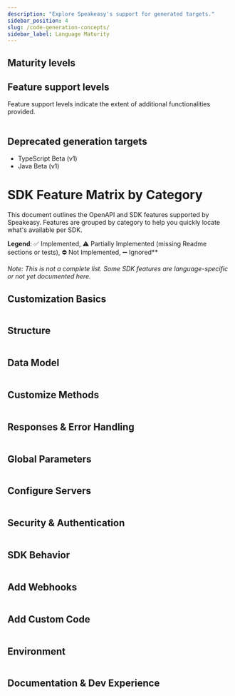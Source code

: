 ```yaml
---
description: "Explore Speakeasy's support for generated targets."
sidebar_position: 4
slug: /code-generation-concepts/
sidebar_label: Language Maturity
---
```



## Maturity levels

<Table
  data={[
    {
      level: "Alpha",
      description:
        "An early preview of upcoming features intended for gathering feedback. Alpha versions are less complete and likely to be unstable, with frequent updates and significant changes.",
    },
    {
      level: "Beta",
      description:
        "A pre-release version that includes many features of GA but is still subject to significant modifications based on user feedback. The interface is considered stable enough for testing.",
    },
    {
      level: "General availability (GA)",
      description:
        "A fully supported release that includes all functionalities altering the type interface from OpenAPI Specification keywords (for example, [oneOf](/docs/customize-sdks/oneof)).",
    },
  ]}
  columns={[
    { key: "level", header: "Maturity level" },
    { key: "description", header: "Description" },
  ]}
/>

## Feature support levels

Feature support levels indicate the extent of additional functionalities provided.

<Table
  data={[
    {
      target: "[TypeScript](/docs/languages/typescript/methodology-ts)",
      maturity: "GA",
      support: "GA",
    },
    {
      target: "[Go](/docs/languages/golang/methodology-go)",
      maturity: "GA",
      support: "GA",
    },
    {
      target: "[Java](/docs/languages/java/methodology-java)",
      maturity: "GA",
      support: "GA",
    },
    {
      target:
        "[Python - Pydantic & Async](/docs/languages/python/methodology-python)",
      maturity: "GA",
      support: "GA",
    },
    {
      target: "[C#](/docs/languages/csharp/methodology-csharp)",
      maturity: "GA",
      support: "GA",
    },
    {
      target: "[Terraform](/docs/create-terraform)",
      maturity: "GA",
      support: "Level 2",
    },
    {
      target: "[PHP](/docs/languages/php/methodology-php)",
      maturity: "GA",
      support: "Level 1",
    },
    {
      target: "[Unity](/docs/languages/unity/methodology-unity)",
      maturity: "Beta",
      support: "Level 1",
    },
    {
      target: "[Ruby](/docs/languages/ruby/methodology-ruby)",
      maturity: "Alpha",
      support: "Level 1",
    },
    { target: "Postman", maturity: "Alpha", support: "Level 1" },
  ]}
  columns={[
    { key: "target", header: "Target" },
    { key: "maturity", header: "Maturity level" },
    { key: "support", header: "Feature support level" },
  ]}
/>

## Deprecated generation targets

- TypeScript Beta (v1)
- Java Beta (v1)

# SDK Feature Matrix by Category

This document outlines the OpenAPI and SDK features supported by Speakeasy. Features are grouped by category to help you quickly locate what's available per SDK.

**Legend**: ✅ Implemented, ⚠️ Partially Implemented (missing Readme sections or tests), ⛔ Not Implemented, ➖ Ignored\*\*

_Note: This is not a complete list. Some SDK features are language-specific or not yet documented here._

## Customization Basics

<Table
  columns={[
    { key: "feature", header: "Feature" },
    { key: "typescript", header: "TypeScript" },
    { key: "python", header: "Python" },
    { key: "go", header: "Go" },
    { key: "java", header: "Java" },
    { key: "csharp", header: "C#" },
    { key: "php", header: "PHP" },
    { key: "ruby", header: "Ruby" },
    { key: "unity", header: "Unity" },
    { key: "terraform", header: "Terraform" },
    { key: "postman", header: "Postman" },
  ]}
  data={[
    {
      feature: "`callbacks`",
      typescript: "✅",
      python: "✅",
      go: "✅",
      java: "✅",
      csharp: "✅",
      php: "✅",
      ruby: "✅",
      unity: "✅",
      terraform: "✅",
      postman: "⛔",
    },
    {
      feature: "`core`",
      typescript: "✅",
      python: "✅",
      go: "✅",
      java: "✅",
      csharp: "✅",
      php: "✅",
      ruby: "✅",
      unity: "✅",
      terraform: "✅",
      postman: "✅",
    },
  ]}
/>

## Structure

<Table
  columns={[
    { key: "feature", header: "Feature" },
    { key: "typescript", header: "TypeScript" },
    { key: "python", header: "Python" },
    { key: "go", header: "Go" },
    { key: "java", header: "Java" },
    { key: "csharp", header: "C#" },
    { key: "php", header: "PHP" },
    { key: "ruby", header: "Ruby" },
    { key: "unity", header: "Unity" },
    { key: "terraform", header: "Terraform" },
    { key: "postman", header: "Postman" },
  ]}
  data={[
    {
      feature: "`groups`",
      typescript: "✅",
      python: "✅",
      go: "✅",
      java: "✅",
      csharp: "✅",
      php: "✅",
      ruby: "✅",
      unity: "✅",
      terraform: "✅",
      postman: "✅",
    },
    {
      feature: "`ignores`",
      typescript: "✅",
      python: "✅",
      go: "✅",
      java: "✅",
      csharp: "✅",
      php: "✅",
      ruby: "✅",
      unity: "✅",
      terraform: "✅",
      postman: "✅",
    },
    {
      feature: "`includes`",
      typescript: "✅",
      python: "✅",
      go: "✅",
      java: "✅",
      csharp: "✅",
      php: "✅",
      ruby: "✅",
      unity: "✅",
      terraform: "✅",
      postman: "✅",
    },
    {
      feature: "`nameOverrides`",
      typescript: "✅",
      python: "✅",
      go: "✅",
      java: "✅",
      csharp: "✅",
      php: "✅",
      ruby: "✅",
      unity: "✅",
      terraform: "✅",
      postman: "✅",
    },
    {
      feature: "`multiLevelTagging`",
      typescript: "✅",
      python: "✅",
      go: "✅",
      java: "✅",
      csharp: "✅",
      php: "✅",
      ruby: "✅",
      unity: "✅",
      terraform: "✅",
      postman: "✅",
    },
  ]}
/>

## Data Model

<Table
  columns={[
    { key: "feature", header: "Feature" },
    { key: "typescript", header: "TypeScript" },
    { key: "python", header: "Python" },
    { key: "go", header: "Go" },
    { key: "java", header: "Java" },
    { key: "csharp", header: "C#" },
    { key: "php", header: "PHP" },
    { key: "ruby", header: "Ruby" },
    { key: "unity", header: "Unity" },
    { key: "terraform", header: "Terraform" },
    { key: "postman", header: "Postman" },
  ]}
  data={[
    {
      feature: "`disallowCircularRefs`",
      typescript: "⛔",
      python: "⛔",
      go: "⛔",
      java: "⛔",
      csharp: "⛔",
      php: "⛔",
      ruby: "⛔",
      unity: "⛔",
      terraform: "✅",
      postman: "⛔",
    },
    {
      feature: "`enums`",
      typescript: "✅",
      python: "✅",
      go: "✅",
      java: "✅",
      csharp: "✅",
      php: "✅",
      ruby: "✅",
      unity: "✅",
      terraform: "✅",
      postman: "✅",
    },
    {
      feature: "`typeOverrides`",
      typescript: "✅",
      python: "✅",
      go: "✅",
      java: "✅",
      csharp: "✅",
      php: "✅",
      ruby: "✅",
      unity: "✅",
      terraform: "✅",
      postman: "✅",
    },
    {
      feature: "`constsAndDefaults`",
      typescript: "✅",
      python: "✅",
      go: "✅",
      java: "✅",
      csharp: "✅",
      php: "✅",
      ruby: "✅",
      unity: "⛔",
      terraform: "✅",
      postman: "✅",
    },
    {
      feature: "`nullables`",
      typescript: "✅",
      python: "✅",
      go: "✅",
      java: "✅",
      csharp: "✅",
      php: "✅",
      ruby: "✅",
      unity: "⛔",
      terraform: "⛔",
      postman: "⛔",
    },
    {
      feature: "`unions`",
      typescript: "✅",
      python: "✅",
      go: "✅",
      java: "✅",
      csharp: "✅",
      php: "✅",
      ruby: "✅",
      unity: "✅",
      terraform: "✅",
      postman: "⛔",
    },
    {
      feature: "`bigint`",
      typescript: "✅",
      python: "✅",
      go: "✅",
      java: "✅",
      csharp: "✅",
      php: "✅",
      ruby: "⛔",
      unity: "✅",
      terraform: "⛔",
      postman: "✅",
    },
    {
      feature: "`decimal`",
      typescript: "✅",
      python: "✅",
      go: "✅",
      java: "✅",
      csharp: "✅",
      php: "✅",
      ruby: "⛔",
      unity: "✅",
      terraform: "⛔",
      postman: "✅",
    },
    {
      feature: "`sets`",
      typescript: "⛔",
      python: "⛔",
      go: "⛔",
      java: "⛔",
      csharp: "⛔",
      php: "⛔",
      ruby: "⛔",
      unity: "⛔",
      terraform: "✅",
      postman: "⛔",
    },
    {
      feature: "`sliceUnions`",
      typescript: "✅",
      python: "✅",
      go: "✅",
      java: "✅",
      csharp: "✅",
      php: "✅",
      ruby: "⛔",
      unity: "⛔",
      terraform: "⛔",
      postman: "⛔",
    },
    {
      feature: "`additionalProperties`",
      typescript: "✅",
      python: "✅",
      go: "✅",
      java: "✅",
      csharp: "✅",
      php: "✅",
      ruby: "✅",
      unity: "✅",
      terraform: "✅",
      postman: "⛔",
    },
    {
      feature: "`openEnums`",
      typescript: "✅",
      python: "✅",
      go: "✅",
      java: "✅",
      csharp: "⛔",
      php: "⛔",
      ruby: "⛔",
      unity: "⛔",
      terraform: "⛔",
      postman: "⛔",
    },
  ]}
/>

## Customize Methods

<Table
  columns={[
    { key: "feature", header: "Feature" },
    { key: "typescript", header: "TypeScript" },
    { key: "python", header: "Python" },
    { key: "go", header: "Go" },
    { key: "java", header: "Java" },
    { key: "csharp", header: "C#" },
    { key: "php", header: "PHP" },
    { key: "ruby", header: "Ruby" },
    { key: "unity", header: "Unity" },
    { key: "terraform", header: "Terraform" },
    { key: "postman", header: "Postman" },
  ]}
  data={[
    {
      feature: "`tagBasedOrdering`",
      typescript: "⛔",
      python: "⛔",
      go: "⛔",
      java: "⛔",
      csharp: "⛔",
      php: "⛔",
      ruby: "⛔",
      unity: "⛔",
      terraform: "⛔",
      postman: "⛔",
    },
    {
      feature: "`flattening`",
      typescript: "✅",
      python: "✅",
      go: "✅",
      java: "✅",
      csharp: "✅",
      php: "✅",
      ruby: "✅",
      unity: "✅",
      terraform: "✅",
      postman: "⛔",
    },
    {
      feature: "`methodSecurity`",
      typescript: "✅",
      python: "✅",
      go: "✅",
      java: "✅",
      csharp: "✅",
      php: "✅",
      ruby: "✅",
      unity: "✅",
      terraform: "✅",
      postman: "✅",
    },
    {
      feature: "`methodServerURLs`",
      typescript: "✅",
      python: "✅",
      go: "✅",
      java: "✅",
      csharp: "✅",
      php: "✅",
      ruby: "✅",
      unity: "✅",
      terraform: "✅",
      postman: "✅",
    },
    {
      feature: "`pagination`",
      typescript: "✅",
      python: "✅",
      go: "✅",
      java: "✅",
      csharp: "✅",
      php: "⚠️",
      ruby: "⚠️",
      unity: "⚠️",
      terraform: "✅",
      postman: "⛔",
    },
    {
      feature: "`retries`",
      typescript: "✅",
      python: "✅",
      go: "✅",
      java: "✅",
      csharp: "⚠️",
      php: "⚠️",
      ruby: "⚠️",
      unity: "⛔",
      terraform: "✅",
      postman: "⛔",
    },
    {
      feature: "`defaultEnabledRetries`",
      typescript: "✅",
      python: "✅",
      go: "✅",
      java: "⛔",
      csharp: "⛔",
      php: "⛔",
      ruby: "⛔",
      unity: "⛔",
      terraform: "⛔",
      postman: "⛔",
    },
    {
      feature: "`methodArguments`",
      typescript: "✅",
      python: "✅",
      go: "✅",
      java: "⛔",
      csharp: "✅",
      php: "✅",
      ruby: "✅",
      unity: "⛔",
      terraform: "✅",
      postman: "⛔",
    },
    {
      feature: "`urlBasedPagination`",
      typescript: "✅",
      python: "✅",
      go: "✅",
      java: "⛔",
      csharp: "⛔",
      php: "✅",
      ruby: "✅",
      unity: "⛔",
      terraform: "⛔",
      postman: "⛔",
    },
  ]}
/>

## Responses & Error Handling

<Table
  columns={[
    { key: "feature", header: "Feature" },
    { key: "typescript", header: "TypeScript" },
    { key: "python", header: "Python" },
    { key: "go", header: "Go" },
    { key: "java", header: "Java" },
    { key: "csharp", header: "C#" },
    { key: "php", header: "PHP" },
    { key: "ruby", header: "Ruby" },
    { key: "unity", header: "Unity" },
    { key: "terraform", header: "Terraform" },
    { key: "postman", header: "Postman" },
  ]}
  data={[
    {
      feature: "`getRequestBodies`",
      typescript: "⛔",
      python: "✅",
      go: "✅",
      java: "✅",
      csharp: "✅",
      php: "✅",
      ruby: "✅",
      unity: "✅",
      terraform: "✅",
      postman: "✅",
    },
    {
      feature: "`inputOutputModels`",
      typescript: "✅",
      python: "✅",
      go: "✅",
      java: "✅",
      csharp: "✅",
      php: "✅",
      ruby: "✅",
      unity: "✅",
      terraform: "✅",
      postman: "⛔",
    },
    {
      feature: "`errors`",
      typescript: "✅",
      python: "✅",
      go: "✅",
      java: "✅",
      csharp: "✅",
      php: "⚠️",
      ruby: "⚠️",
      unity: "✅",
      terraform: "⛔",
      postman: "✅",
    },
    {
      feature: "`enumUnions`",
      typescript: "✅",
      python: "✅",
      go: "⛔",
      java: "⛔",
      csharp: "⛔",
      php: "⛔",
      ruby: "⛔",
      unity: "⛔",
      terraform: "⛔",
      postman: "⛔",
    },
    {
      feature: "`errorUnions`",
      typescript: "✅",
      python: "✅",
      go: "✅",
      java: "⛔",
      csharp: "✅",
      php: "✅",
      ruby: "⛔",
      unity: "⛔",
      terraform: "⛔",
      postman: "⛔",
    },
    {
      feature: "`responseFormat`",
      typescript: "✅",
      python: "✅",
      go: "✅",
      java: "⛔",
      csharp: "✅",
      php: "✅",
      ruby: "✅",
      unity: "⛔",
      terraform: "⛔",
      postman: "⛔",
    },
    {
      feature: "`jsonlResponses`",
      typescript: "✅",
      python: "✅",
      go: "✅",
      java: "✅",
      csharp: "⛔",
      php: "⛔",
      ruby: "⛔",
      unity: "⛔",
      terraform: "⛔",
      postman: "⛔",
    },
    {
      feature: "`uploadStreams`",
      typescript: "✅",
      python: "✅",
      go: "✅",
      java: "⛔",
      csharp: "⛔",
      php: "⛔",
      ruby: "⛔",
      unity: "⛔",
      terraform: "⛔",
      postman: "⛔",
    },
  ]}
/>

## Global Parameters

<Table
  columns={[
    { key: "feature", header: "Feature" },
    { key: "typescript", header: "TypeScript" },
    { key: "python", header: "Python" },
    { key: "go", header: "Go" },
    { key: "java", header: "Java" },
    { key: "csharp", header: "C#" },
    { key: "php", header: "PHP" },
    { key: "ruby", header: "Ruby" },
    { key: "unity", header: "Unity" },
    { key: "terraform", header: "Terraform" },
    { key: "postman", header: "Postman" },
  ]}
  data={[
    {
      feature: "`additionalDependencies`",
      typescript: "✅",
      python: "✅",
      go: "✅",
      java: "✅",
      csharp: "✅",
      php: "✅",
      ruby: "✅",
      unity: "⛔",
      terraform: "✅",
      postman: "⛔",
    },
    {
      feature: "`deepObjectParams`",
      typescript: "✅",
      python: "✅",
      go: "✅",
      java: "⛔",
      csharp: "⛔",
      php: "✅",
      ruby: "⛔",
      unity: "⛔",
      terraform: "✅",
      postman: "⛔",
    },
    {
      feature: "`acceptHeaders`",
      typescript: "✅",
      python: "✅",
      go: "✅",
      java: "✅",
      csharp: "⛔",
      php: "⛔",
      ruby: "⛔",
      unity: "⛔",
      terraform: "⛔",
      postman: "✅",
    },
    {
      feature: "`allowReserved`",
      typescript: "⛔",
      python: "⛔",
      go: "⛔",
      java: "✅",
      csharp: "⛔",
      php: "⛔",
      ruby: "⛔",
      unity: "⛔",
      terraform: "⛔",
      postman: "⛔",
    },
  ]}
/>

## Configure Servers

<Table
  columns={[
    { key: "feature", header: "Feature" },
    { key: "typescript", header: "TypeScript" },
    { key: "python", header: "Python" },
    { key: "go", header: "Go" },
    { key: "java", header: "Java" },
    { key: "csharp", header: "C#" },
    { key: "php", header: "PHP" },
    { key: "ruby", header: "Ruby" },
    { key: "unity", header: "Unity" },
    { key: "terraform", header: "Terraform" },
    { key: "postman", header: "Postman" },
  ]}
  data={[
    {
      feature: "`globalServerURLs`",
      typescript: "✅",
      python: "✅",
      go: "✅",
      java: "✅",
      csharp: "✅",
      php: "✅",
      ruby: "✅",
      unity: "✅",
      terraform: "✅",
      postman: "✅",
    },
    {
      feature: "`globalSecurityFlattening`",
      typescript: "✅",
      python: "✅",
      go: "✅",
      java: "✅",
      csharp: "✅",
      php: "✅",
      ruby: "✅",
      unity: "⛔",
      terraform: "✅",
      postman: "⛔",
    },
    {
      feature: "`globals`",
      typescript: "✅",
      python: "✅",
      go: "✅",
      java: "✅",
      csharp: "✅",
      php: "✅",
      ruby: "✅",
      unity: "✅",
      terraform: "✅",
      postman: "✅",
    },
    {
      feature: "`serverIDs`",
      typescript: "✅",
      python: "✅",
      go: "✅",
      java: "✅",
      csharp: "✅",
      php: "✅",
      ruby: "✅",
      unity: "✅",
      terraform: "✅",
      postman: "✅",
    },
    {
      feature: "`serverEvents`",
      typescript: "✅",
      python: "✅",
      go: "✅",
      java: "⚠️",
      csharp: "⛔",
      php: "⛔",
      ruby: "⛔",
      unity: "⛔",
      terraform: "⛔",
      postman: "⛔",
    },
    {
      feature: "`serverEventsSentinels`",
      typescript: "✅",
      python: "✅",
      go: "✅",
      java: "⚠️",
      csharp: "⛔",
      php: "⛔",
      ruby: "⛔",
      unity: "⛔",
      terraform: "⛔",
      postman: "⛔",
    },
  ]}
/>

## Security & Authentication

<Table
  columns={[
    { key: "feature", header: "Feature" },
    { key: "typescript", header: "TypeScript" },
    { key: "python", header: "Python" },
    { key: "go", header: "Go" },
    { key: "java", header: "Java" },
    { key: "csharp", header: "C#" },
    { key: "php", header: "PHP" },
    { key: "ruby", header: "Ruby" },
    { key: "unity", header: "Unity" },
    { key: "terraform", header: "Terraform" },
    { key: "postman", header: "Postman" },
  ]}
  data={[
    {
      feature: "`globalSecurity`",
      typescript: "✅",
      python: "✅",
      go: "✅",
      java: "✅",
      csharp: "✅",
      php: "✅",
      ruby: "✅",
      unity: "✅",
      terraform: "✅",
      postman: "✅",
    },
    {
      feature: "`globalSecurityCallbacks`",
      typescript: "✅",
      python: "✅",
      go: "✅",
      java: "✅",
      csharp: "✅",
      php: "✅",
      ruby: "✅",
      unity: "⛔",
      terraform: "⛔",
      postman: "⛔",
    },
    {
      feature: "`deprecations`",
      typescript: "✅",
      python: "✅",
      go: "✅",
      java: "✅",
      csharp: "✅",
      php: "✅",
      ruby: "✅",
      unity: "✅",
      terraform: "✅",
      postman: "⛔",
    },
    {
      feature: "`oauth2ClientCredentials`",
      typescript: "✅",
      python: "✅",
      go: "✅",
      java: "✅",
      csharp: "✅",
      php: "✅",
      ruby: "⛔",
      unity: "⛔",
      terraform: "✅",
      postman: "✅",
    },
    {
      feature: "`oauth2Password`",
      typescript: "✅",
      python: "⛔",
      go: "✅",
      java: "✅",
      csharp: "⛔",
      php: "⛔",
      ruby: "⛔",
      unity: "⛔",
      terraform: "⛔",
      postman: "⛔",
    },
    {
      feature: "`customSecuritySchemes`",
      typescript: "✅",
      python: "✅",
      go: "✅",
      java: "✅",
      csharp: "✅",
      php: "✅",
      ruby: "✅",
      unity: "⛔",
      terraform: "⛔",
      postman: "⛔",
    },
  ]}
/>

## SDK Behavior

<Table
  columns={[
    { key: "feature", header: "Feature" },
    { key: "typescript", header: "TypeScript" },
    { key: "python", header: "Python" },
    { key: "go", header: "Go" },
    { key: "java", header: "Java" },
    { key: "csharp", header: "C#" },
    { key: "php", header: "PHP" },
    { key: "ruby", header: "Ruby" },
    { key: "unity", header: "Unity" },
    { key: "terraform", header: "Terraform" },
    { key: "postman", header: "Postman" },
  ]}
  data={[
    {
      feature: "`downloadStreams`",
      typescript: "✅",
      python: "✅",
      go: "✅",
      java: "✅",
      csharp: "⛔",
      php: "⛔",
      ruby: "⛔",
      unity: "✅",
      terraform: "⛔",
      postman: "⛔",
    },
    {
      feature: "`stringNumberFormats`",
      typescript: "✅",
      python: "✅",
      go: "✅",
      java: "⛔",
      csharp: "⛔",
      php: "⛔",
      ruby: "⛔",
      unity: "⛔",
      terraform: "⛔",
      postman: "⛔",
    },
    {
      feature: "`flatRequests`",
      typescript: "⛔",
      python: "✅",
      go: "⛔",
      java: "⛔",
      csharp: "⛔",
      php: "⛔",
      ruby: "⛔",
      unity: "⛔",
      terraform: "⛔",
      postman: "⛔",
    },
    {
      feature: "`operationTimeout`",
      typescript: "✅",
      python: "✅",
      go: "✅",
      java: "⛔",
      csharp: "⛔",
      php: "⛔",
      ruby: "✅",
      unity: "⛔",
      terraform: "⛔",
      postman: "⛔",
    },
  ]}
/>

## Add Webhooks

<Table
  columns={[
    { key: "feature", header: "Feature" },
    { key: "typescript", header: "TypeScript" },
    { key: "python", header: "Python" },
    { key: "go", header: "Go" },
    { key: "java", header: "Java" },
    { key: "csharp", header: "C#" },
    { key: "php", header: "PHP" },
    { key: "ruby", header: "Ruby" },
    { key: "unity", header: "Unity" },
    { key: "terraform", header: "Terraform" },
    { key: "postman", header: "Postman" },
  ]}
  data={[
    {
      feature: "`webhooks`",
      typescript: "✅",
      python: "✅",
      go: "✅",
      java: "✅",
      csharp: "✅",
      php: "✅",
      ruby: "✅",
      unity: "✅",
      terraform: "✅",
      postman: "⛔",
    },
    {
      feature: "`webhookHandlers`",
      typescript: "✅",
      python: "⛔",
      go: "⛔",
      java: "⛔",
      csharp: "⛔",
      php: "⛔",
      ruby: "⛔",
      unity: "⛔",
      terraform: "⛔",
      postman: "⛔",
    },
  ]}
/>

## Add Custom Code

<Table
  columns={[
    { key: "feature", header: "Feature" },
    { key: "typescript", header: "TypeScript" },
    { key: "python", header: "Python" },
    { key: "go", header: "Go" },
    { key: "java", header: "Java" },
    { key: "csharp", header: "C#" },
    { key: "php", header: "PHP" },
    { key: "ruby", header: "Ruby" },
    { key: "unity", header: "Unity" },
    { key: "terraform", header: "Terraform" },
    { key: "postman", header: "Postman" },
  ]}
  data={[
    {
      feature: "`sdkHooks`",
      typescript: "✅",
      python: "✅",
      go: "✅",
      java: "✅",
      csharp: "✅",
      php: "✅",
      ruby: "✅",
      unity: "⛔",
      terraform: "✅",
      postman: "⛔",
    },
    {
      feature: "`customCodeRegions`",
      typescript: "✅",
      python: "✅",
      go: "⛔",
      java: "✅",
      csharp: "⛔",
      php: "⛔",
      ruby: "⛔",
      unity: "⛔",
      terraform: "⛔",
      postman: "⛔",
    },
    {
      feature: "`mockServer`",
      typescript: "✅",
      python: "✅",
      go: "✅",
      java: "✅",
      csharp: "⛔",
      php: "⛔",
      ruby: "⛔",
      unity: "⛔",
      terraform: "⛔",
      postman: "⛔",
    },
  ]}
/>

## Environment

<Table
  columns={[
    { key: "feature", header: "Feature" },
    { key: "typescript", header: "TypeScript" },
    { key: "python", header: "Python" },
    { key: "go", header: "Go" },
    { key: "java", header: "Java" },
    { key: "csharp", header: "C#" },
    { key: "php", header: "PHP" },
    { key: "ruby", header: "Ruby" },
    { key: "unity", header: "Unity" },
    { key: "terraform", header: "Terraform" },
    { key: "postman", header: "Postman" },
  ]}
  data={[
    {
      feature: "`hiddenGlobals`",
      typescript: "✅",
      python: "✅",
      go: "✅",
      java: "⛔",
      csharp: "⛔",
      php: "⛔",
      ruby: "⛔",
      unity: "⛔",
      terraform: "✅",
      postman: "✅",
    },
    {
      feature: "`configurableModuleName`",
      typescript: "⛔",
      python: "✅",
      go: "⛔",
      java: "⛔",
      csharp: "⛔",
      php: "⛔",
      ruby: "⛔",
      unity: "⛔",
      terraform: "⛔",
      postman: "⛔",
    },
    {
      feature: "`envVarGlobals`",
      typescript: "✅",
      python: "✅",
      go: "✅",
      java: "⛔",
      csharp: "⛔",
      php: "⛔",
      ruby: "⛔",
      unity: "⛔",
      terraform: "⛔",
      postman: "⛔",
    },
    {
      feature: "`envVarSecurityUsage`",
      typescript: "✅",
      python: "✅",
      go: "✅",
      java: "⛔",
      csharp: "⛔",
      php: "⛔",
      ruby: "⛔",
      unity: "⛔",
      terraform: "⛔",
      postman: "⛔",
    },
  ]}
/>

## Documentation & Dev Experience

<Table
  columns={[
    { key: "feature", header: "Feature" },
    { key: "typescript", header: "TypeScript" },
    { key: "python", header: "Python" },
    { key: "go", header: "Go" },
    { key: "java", header: "Java" },
    { key: "csharp", header: "C#" },
    { key: "php", header: "PHP" },
    { key: "ruby", header: "Ruby" },
    { key: "unity", header: "Unity" },
    { key: "terraform", header: "Terraform" },
    { key: "postman", header: "Postman" },
  ]}
  data={[
    {
      feature: "`docs`",
      typescript: "✅",
      python: "✅",
      go: "✅",
      java: "✅",
      csharp: "✅",
      php: "✅",
      ruby: "✅",
      unity: "✅",
      terraform: "✅",
      postman: "✅",
    },
    {
      feature: "`examples`",
      typescript: "✅",
      python: "✅",
      go: "✅",
      java: "✅",
      csharp: "✅",
      php: "✅",
      ruby: "✅",
      unity: "✅",
      terraform: "✅",
      postman: "✅",
    },
    {
      feature: "`tests`",
      typescript: "✅",
      python: "✅",
      go: "✅",
      java: "✅",
      csharp: "⛔",
      php: "⛔",
      ruby: "⛔",
      unity: "⛔",
      terraform: "⛔",
      postman: "⛔",
    },
  ]}
/>
